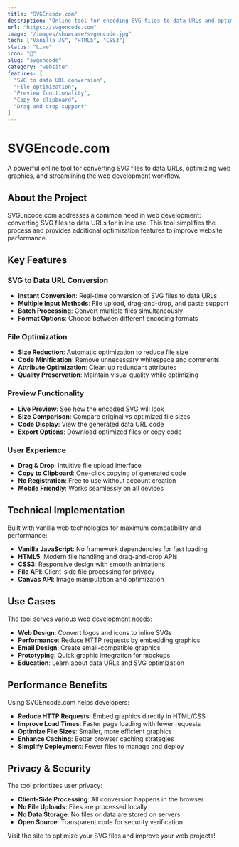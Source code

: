 ```yaml
---
title: "SVGEncode.com"
description: "Online tool for encoding SVG files to data URLs and optimizing web graphics."
url: "https://svgencode.com"
image: "/images/showcase/svgencode.jpg"
tech: ["Vanilla JS", "HTML5", "CSS3"]
status: "Live"
icon: "🎨"
slug: "svgencode"
category: "website"
features: [
  "SVG to data URL conversion",
  "File optimization",
  "Preview functionality",
  "Copy to clipboard",
  "Drag and drop support"
]
---
```


# SVGEncode.com

A powerful online tool for converting SVG files to data URLs, optimizing web graphics, and streamlining the web development workflow.

## About the Project

SVGEncode.com addresses a common need in web development: converting SVG files to data URLs for inline use. This tool simplifies the process and provides additional optimization features to improve website performance.

## Key Features

### SVG to Data URL Conversion
- **Instant Conversion**: Real-time conversion of SVG files to data URLs
- **Multiple Input Methods**: File upload, drag-and-drop, and paste support
- **Batch Processing**: Convert multiple files simultaneously
- **Format Options**: Choose between different encoding formats

### File Optimization
- **Size Reduction**: Automatic optimization to reduce file size
- **Code Minification**: Remove unnecessary whitespace and comments
- **Attribute Optimization**: Clean up redundant attributes
- **Quality Preservation**: Maintain visual quality while optimizing

### Preview Functionality
- **Live Preview**: See how the encoded SVG will look
- **Size Comparison**: Compare original vs optimized file sizes
- **Code Display**: View the generated data URL code
- **Export Options**: Download optimized files or copy code

### User Experience
- **Drag & Drop**: Intuitive file upload interface
- **Copy to Clipboard**: One-click copying of generated code
- **No Registration**: Free to use without account creation
- **Mobile Friendly**: Works seamlessly on all devices

## Technical Implementation

Built with vanilla web technologies for maximum compatibility and performance:

- **Vanilla JavaScript**: No framework dependencies for fast loading
- **HTML5**: Modern file handling and drag-and-drop APIs
- **CSS3**: Responsive design with smooth animations
- **File API**: Client-side file processing for privacy
- **Canvas API**: Image manipulation and optimization

## Use Cases

The tool serves various web development needs:
- **Web Design**: Convert logos and icons to inline SVGs
- **Performance**: Reduce HTTP requests by embedding graphics
- **Email Design**: Create email-compatible graphics
- **Prototyping**: Quick graphic integration for mockups
- **Education**: Learn about data URLs and SVG optimization

## Performance Benefits

Using SVGEncode.com helps developers:
- **Reduce HTTP Requests**: Embed graphics directly in HTML/CSS
- **Improve Load Times**: Faster page loading with fewer requests
- **Optimize File Sizes**: Smaller, more efficient graphics
- **Enhance Caching**: Better browser caching strategies
- **Simplify Deployment**: Fewer files to manage and deploy

## Privacy & Security

The tool prioritizes user privacy:
- **Client-Side Processing**: All conversion happens in the browser
- **No File Uploads**: Files are processed locally
- **No Data Storage**: No files or data are stored on servers
- **Open Source**: Transparent code for security verification

Visit the site to optimize your SVG files and improve your web projects! 